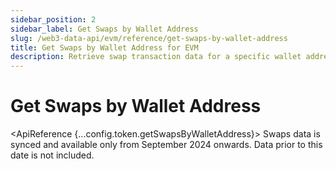 ```yaml
---
sidebar_position: 2
sidebar_label: Get Swaps by Wallet Address
slug: /web3-data-api/evm/reference/get-swaps-by-wallet-address
title: Get Swaps by Wallet Address for EVM
description: Retrieve swap transaction data for a specific wallet address on EVM chains.
---
```




# Get Swaps by Wallet Address <MainnetBadge />

<SolanaApiBanner
  customTitle="Looking for swaps by wallet address on Solana?"
  customText="Access swaps by wallet address data using our powerful Solana API"
  customButtonText="Explore Solana API"
  customButtonLink="/web3-data-api/solana/reference/get-swaps-by-wallet-address"
/>

<ApiReference {...config.token.getSwapsByWalletAddress}>
  <Admonition type="info" title="Note">
      Swaps data is synced and available only from September 2024 onwards. Data
      prior to this date is not included.
  </Admonition>
</ApiReference>
